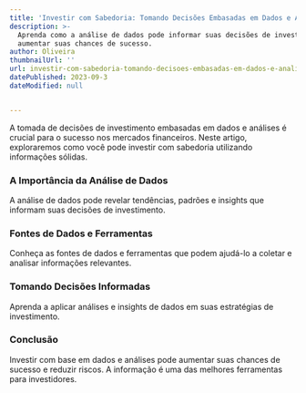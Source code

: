 ```yaml
---
title: 'Investir com Sabedoria: Tomando Decisões Embasadas em Dados e Análises'
description: >-
  Aprenda como a análise de dados pode informar suas decisões de investimento e
  aumentar suas chances de sucesso.
author: Oliveira
thumbnailUrl: ''
url: investir-com-sabedoria-tomando-decisoes-embasadas-em-dados-e-analises
datePublished: 2023-09-3
dateModified: null


---
```


A tomada de decisões de investimento embasadas em dados e análises é crucial para o sucesso nos mercados financeiros. Neste artigo, exploraremos como você pode investir com sabedoria utilizando informações sólidas.

### A Importância da Análise de Dados

A análise de dados pode revelar tendências, padrões e insights que informam suas decisões de investimento.

### Fontes de Dados e Ferramentas

Conheça as fontes de dados e ferramentas que podem ajudá-lo a coletar e analisar informações relevantes.

### Tomando Decisões Informadas

Aprenda a aplicar análises e insights de dados em suas estratégias de investimento.

### Conclusão

Investir com base em dados e análises pode aumentar suas chances de sucesso e reduzir riscos. A informação é uma das melhores ferramentas para investidores.

